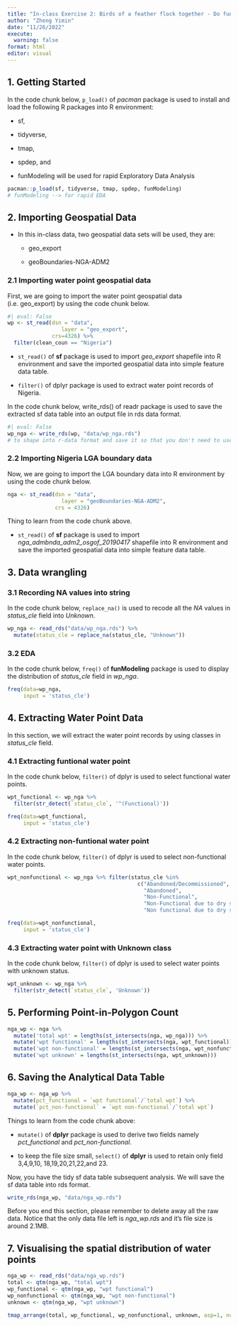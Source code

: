 ```yaml
---
title: "In-class Exercise 2: Birds of a feather flock together - Do functionally similar water points positively co-occur in Nigeria?"
author: "Zheng Yimin"
date: "11/26/2022"
execute: 
  warning: false
format: html
editor: visual
---
```


## 1. Getting Started

In the code chunk below, `p_load()` of *pacman* package is used to install and load the following R packages into R environment:

-   sf,

-   tidyverse,

-   tmap,

-   spdep, and

-   funModeling will be used for rapid Exploratory Data Analysis

```r
pacman::p_load(sf, tidyverse, tmap, spdep, funModeling)
# funModeling --> for rapid EDA
```

## 2. Importing Geospatial Data

-   In this in-class data, two geospatial data sets will be used, they are:

    -   geo_export

    -   geoBoundaries-NGA-ADM2

### 2.1 Importing water point geospatial data

First, we are going to import the water point geospatial data (i.e. geo_export) by using the code chunk below.

```r
#| eval: False
wp <- st_read(dsn = "data",
                 layer = "geo_export",
              crs=4326) %>%
  filter(clean_coun == "Nigeria")
```

-   `st_read()` of **sf** package is used to import *geo_export* shapefile into R environment and save the imported geospatial data into simple feature data table.

-   `filter()` of dplyr package is used to extract water point records of Nigeria.

In the code chunk below, write_rds() of readr package is used to save the extracted sf data table into an output file in rds data format.

```r
#| eval: False
wp_nga <- write_rds(wp, "data/wp_nga.rds")
# to shape into r-data format and save it so that you don't need to use wp anymore
```

### 2.2 Importing Nigeria LGA boundary data

Now, we are going to import the LGA boundary data into R environment by using the code chunk below.

```r
nga <- st_read(dsn = "data",
                 layer = "geoBoundaries-NGA-ADM2",
               crs = 4326)
```

Thing to learn from the code chunk above.

-   `st_read()` of **sf** package is used to import *nga_admbnda_adm2_osgof_20190417* shapefile into R environment and save the imported geospatial data into simple feature data table.

## 3. Data wrangling

### 3.1 Recording NA values into string

In the code chunk below, `replace_na()` is used to recode all the *NA* values in *status_cle* field into *Unknown*.

```r
wp_nga <- read_rds("data/wp_nga.rds") %>%
  mutate(status_cle = replace_na(status_cle, "Unknown"))
```

### 3.2 EDA

In the code chunk below, `freq()` of **funModeling** package is used to display the distribution of *status_cle* field in *wp_nga*.

```r
freq(data=wp_nga,
     input = 'status_cle')
```

## 4. Extracting Water Point Data

In this section, we will extract the water point records by using classes in *status_cle* field.

### 4.1 Extracting funtional water point

In the code chunk below, `filter()` of dplyr is used to select functional water points.

```r
wpt_functional <- wp_nga %>%
  filter(str_detect(`status_cle`, '^(Functional)'))
```

```r
freq(data=wpt_functional,
     input = 'status_cle')
```

### 4.2 Extracting non-funtional water point

In the code chunk below, `filter()` of dplyr is used to select non-functional water points.

```r
wpt_nonfunctional <- wp_nga %>% filter(status_cle %in%
                                         c("Abandoned/Decommissioned",
                                           "Abandoned",
                                           "Non-Functional",
                                           "Non-Functional due to dry season",
                                           "Non functional due to dry season"))
```

```r
freq(data=wpt_nonfunctional,
     input = 'status_cle')
```

### 4.3 Extracting water point with Unknown class

In the code chunk below, `filter()` of dplyr is used to select water points with unknown status.

```r
wpt_unknown <- wp_nga %>%
  filter(str_detect(`status_cle`, 'Unknown'))
```

## 5. Performing Point-in-Polygon Count

```r
nga_wp <- nga %>% 
  mutate('total wpt' = lengths(st_intersects(nga, wp_nga))) %>%
  mutate('wpt functional' = lengths(st_intersects(nga, wpt_functional))) %>%
  mutate('wpt non-functional' = lengths(st_intersects(nga, wpt_nonfunctional))) %>%
  mutate('wpt unknown' = lengths(st_intersects(nga, wpt_unknown)))
```

## 6. Saving the Analytical Data Table

```r
nga_wp <- nga_wp %>%
  mutate(pct_functional = `wpt functional`/`total wpt`) %>%
  mutate(`pct_non-functional` = `wpt non-functional`/`total wpt`)
```

Things to learn from the code chunk above:

-   `mutate()` of **dplyr** package is used to derive two fields namely *pct_functional* and *pct_non-functional*.

-   to keep the file size small, `select()` of **dplyr** is used to retain only field 3,4,9,10, 18,19,20,21,22,and 23.

Now, you have the tidy sf data table subsequent analysis. We will save the sf data table into rds format.

```r
write_rds(nga_wp, "data/nga_wp.rds")
```

Before you end this section, please remember to delete away all the raw data. Notice that the only data file left is *nga_wp.rds* and it's file size is around 2.1MB.

## 7. Visualising the spatial distribution of water points

```r
nga_wp <- read_rds("data/nga_wp.rds")
total <- qtm(nga_wp, "total wpt")
wp_functional <- qtm(nga_wp, "wpt functional")
wp_nonfunctional <- qtm(nga_wp, "wpt non-functional")
unknown <- qtm(nga_wp, "wpt unknown")

tmap_arrange(total, wp_functional, wp_nonfunctional, unknown, asp=1, ncol=2)
```
